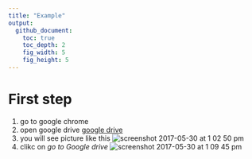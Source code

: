 ```yaml
---
title: "Example"
output:
  github_document:
    toc: true
    toc_depth: 2
    fig_width: 5
    fig_height: 5
---
```

# First step #
1. go to google chrome
2. open google drive [google drive](https://www.google.com/drive/)
3. you will see picture like this ![screenshot 2017-05-30 at 1 02 50 pm](https://cloud.githubusercontent.com/assets/28161368/26595139/3fc273b0-451f-11e7-859b-88acb6192044.png)
4. clikc on *go to Google drive* ![screenshot 2017-05-30 at 1 09 45 pm](https://cloud.githubusercontent.com/assets/28161368/26595445/4493582c-4520-11e7-93dc-5651e4b099c1.png)


